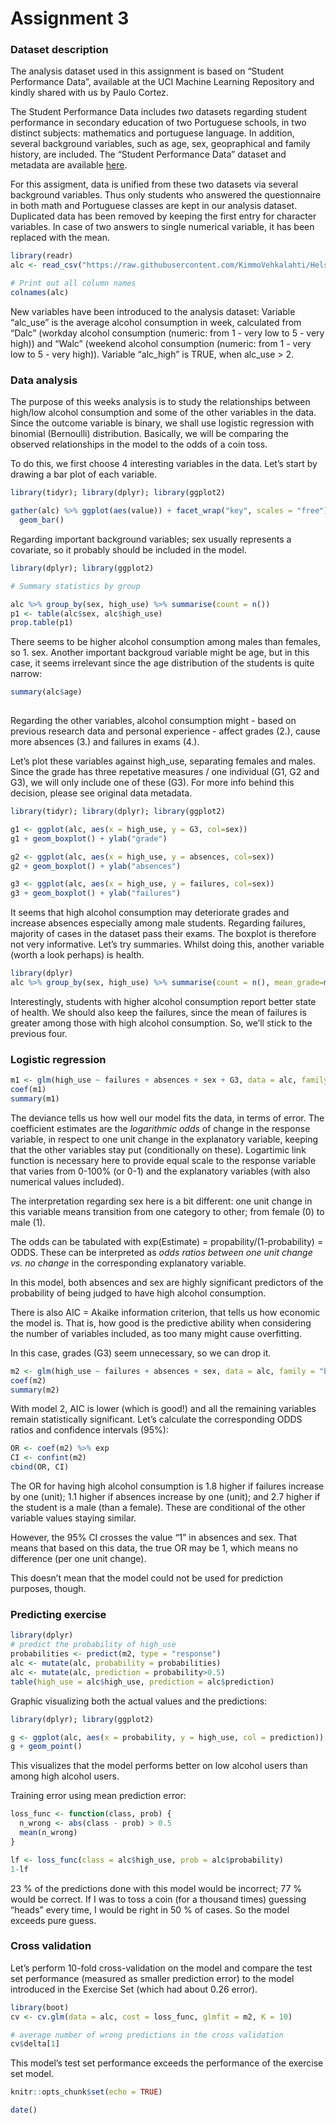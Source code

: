 # Assignment 3

### Dataset description ###

The analysis dataset used in this assignment is based on "Student Performance Data", available at the UCI Machine Learning Repository and kindly shared with us by Paulo Cortez.

The Student Performance Data includes _two_ datasets regarding student performance in secondary education of two Portuguese schools, in two distinct subjects: mathematics and portuguese language. In addition, several background variables, such as age, sex, geopraphical and family history, are included. The "Student Performance Data" dataset and metadata are available [here](https://archive.ics.uci.edu/ml/datasets/Student+Performance).

For this assigment, data is unified from these two datasets via several background variables. Thus only students who answered the questionnaire in both math and Portuguese classes are kept in our analysis dataset. Duplicated data has been removed by keeping the first entry for character variables. In case of two answers to single numerical variable, it has been replaced with the mean.

```r
library(readr)
alc <- read_csv("https://raw.githubusercontent.com/KimmoVehkalahti/Helsinki-Open-Data-Science/master/datasets/alc.csv", show_col_types=F)

# Print out all column names
colnames(alc)
```

New variables have been introduced to the analysis dataset: Variable "alc_use" is the average alcohol consumption in week, calculated from "Dalc" (workday alcohol consumption (numeric: from 1 - very low to 5 - very high)) and "Walc" (weekend alcohol consumption (numeric: from 1 - very low to 5 - very high)). Variable "alc_high" is TRUE, when alc_use > 2.

### Data analysis ###

The purpose of this weeks analysis is to study the relationships between high/low alcohol consumption and some of the other variables in the data. Since the outcome variable is binary, we shall use logistic regression with binomial (Bernoulli) distribution. Basically, we will be comparing the observed relationships in the model to the odds of a coin toss.

To do this, we first choose 4 interesting variables in the data. Let's start by drawing a bar plot of each variable.

```r

library(tidyr); library(dplyr); library(ggplot2)

gather(alc) %>% ggplot(aes(value)) + facet_wrap("key", scales = "free") + 
  geom_bar()

```


Regarding important background variables; sex usually represents a covariate, so it probably should be included in the model.

```r
library(dplyr); library(ggplot2)

# Summary statistics by group

alc %>% group_by(sex, high_use) %>% summarise(count = n())
p1 <- table(alc$sex, alc$high_use)
prop.table(p1)
```



There seems to be higher alcohol consumption among males than females, so 1. sex. Another important backgroud variable might be age, but in this case, it seems irrelevant since the age distribution of the students is quite narrow:

```r

summary(alc$age)
  
```



Regarding the other variables, alcohol consumption might - based on previous research data and personal experience - affect grades (2.), cause more absences (3.) and failures in exams (4.).

Let's plot these variables against high_use, separating females and males. Since the grade has three repetative measures / one individual (G1, G2 and G3), we will only include one of these (G3). For more info behind this decision, please see original data metadata.

```r
library(tidyr); library(dplyr); library(ggplot2)

g1 <- ggplot(alc, aes(x = high_use, y = G3, col=sex))
g1 + geom_boxplot() + ylab("grade")

g2 <- ggplot(alc, aes(x = high_use, y = absences, col=sex)) 
g2 + geom_boxplot() + ylab("absences")

g3 <- ggplot(alc, aes(x = high_use, y = failures, col=sex)) 
g3 + geom_boxplot() + ylab("failures")

```



It seems that high alcohol consumption may deteriorate grades and increase absences especially among male students. Regarding failures, majority of cases in the dataset pass their exams. The boxplot is therefore not very informative. Let's try summaries. Whilst doing this, another variable (worth a look perhaps) is health.

```r
library(dplyr)
alc %>% group_by(sex, high_use) %>% summarise(count = n(), mean_grade=mean(G3), mean_age=mean(age), mean_absences=mean(absences), mean_failures=mean(failures), mean_health=mean(health))

```



Interestingly, students with higher alcohol consumption report better state of health. We should also keep the failures, since the mean of failures is greater among those with high alcohol consumption. So, we'll stick to the previous four. 

### Logistic regression ###


```r
m1 <- glm(high_use ~ failures + absences + sex + G3, data = alc, family = "binomial")
coef(m1)
summary(m1)
```



The deviance tells us how well our model fits the data, in terms of error. The coefficient estimates are the _logarithmic odds_ of change in the response variable, in respect to one unit change in the explanatory variable, keeping that the other variables stay put (conditionally on these). Logartimic link function is necessary here to provide equal scale to the response variable that varies from 0-100% (or 0-1) and the explanatory variables (with also numerical values included). 

The interpretation regarding sex here is a bit different: one unit change in this variable means transition from one category to other; from female (0) to male (1). 

The odds can be tabulated with exp(Estimate) = propability/(1-probability) = ODDS. These can be interpreted as _odds ratios between one unit change vs. no change_ in the corresponding explanatory variable.

In this model, both absences and sex are highly significant predictors of the probability of being judged to have high alcohol consumption.

There is also AIC = Akaike information criterion, that tells us how economic the model is. That is, how good is the predictive ability when considering the number of variables included, as too many might cause overfitting.

In this case, grades (G3) seem unnecessary, so we can drop it.

```r
m2 <- glm(high_use ~ failures + absences + sex, data = alc, family = "binomial")
coef(m2)
summary(m2)
```



With model 2, AIC is lower (which is good!) and all the remaining variables remain statistically significant. Let's calculate the corresponding ODDS ratios and confidence intervals (95%):

```r
OR <- coef(m2) %>% exp
CI <- confint(m2)
cbind(OR, CI)
```



The OR for having high alcohol consumption is 1.8 higher if failures increase by one (unit); 1.1 higher if absences increase by one (unit); and 2.7 higher if the student is a male (than a female). These are conditional of the other variable values staying similar.

However, the 95% CI crosses the value "1" in absences and sex. That means that based on this data, the true OR may be 1, which means no difference (per one unit change). 

This doesn't mean that the model could not be used for prediction purposes, though.

### Predicting exercise ###

```r
library(dplyr)
# predict the probability of high_use
probabilities <- predict(m2, type = "response")
alc <- mutate(alc, probability = probabilities)
alc <- mutate(alc, prediction = probability>0.5)
table(high_use = alc$high_use, prediction = alc$prediction)

```



Graphic visualizing both the actual values and the predictions:
```r
library(dplyr); library(ggplot2)

g <- ggplot(alc, aes(x = probability, y = high_use, col = prediction))
g + geom_point()

```



This visualizes that the model performs better on low alcohol users than among high alcohol users.

Training error using mean prediction error:
```r

loss_func <- function(class, prob) {
  n_wrong <- abs(class - prob) > 0.5
  mean(n_wrong)
}

lf <- loss_func(class = alc$high_use, prob = alc$probability)
1-lf 
```



23 % of the predictions done with this model would be incorrect; 77 % would be correct. If I was to toss a coin (for a thousand times) guessing "heads" every time, I would be right in 50 % of cases. So the model exceeds pure guess.


### Cross validation ###

Let's perform 10-fold cross-validation on the model and compare the test set performance (measured as smaller prediction error) to the model introduced in the Exercise Set (which had about 0.26 error). 

```r
library(boot)
cv <- cv.glm(data = alc, cost = loss_func, glmfit = m2, K = 10)

# average number of wrong predictions in the cross validation
cv$delta[1]
```


This model's test set performance exceeds the performance of the exercise set model.



```r
knitr::opts_chunk$set(echo = TRUE)
```

```r

date()
```




